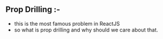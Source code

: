## Prop Drilling :-

- this is the most famous problem in ReactJS
- so what is prop drilling and why should we care about that.
